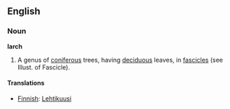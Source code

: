 ==English==
===Noun===
'''larch'''

#A genus of [[coniferous]] trees, having [[deciduous]] leaves, in [[fascicle]]s (see Illust. of Fascicle).

====Translations====

*[[Finnish]]: [[Lehtikuusi]]